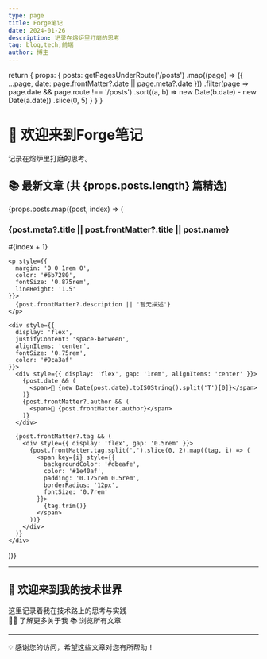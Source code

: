 ```yaml
---
type: page
title: Forge笔记
date: 2024-01-26
description: 记录在熔炉里打磨的思考
tag: blog,tech,前端
author: 博主
---
```



  return {
    props: {
      posts: getPagesUnderRoute('/posts')
        .map((page) => ({
          ...page,
          date: page.frontMatter?.date || page.meta?.date
        }))
        .filter(page => page.date && page.route !== '/posts')
        .sort((a, b) => new Date(b.date) - new Date(a.date))
        .slice(0, 5)
    }
  }
}



# 🚀 欢迎来到Forge笔记

记录在熔炉里打磨的思考。

## 📚 最新文章 (共 {props.posts.length} 篇精选)

<div style={{ marginBottom: '2rem' }}>
{props.posts.map((post, index) => (
  <article key={post.route} style={{
    padding: '1.5rem',
    border: '1px solid #e5e7eb',
    borderRadius: '8px',
    background: '#fafafa',
    marginBottom: '1rem',
    transition: 'all 0.2s ease'
  }}>
    <div style={{ display: 'flex', justifyContent: 'space-between', alignItems: 'flex-start', marginBottom: '0.75rem' }}>
      <h3 style={{ margin: 0, fontSize: '1.25rem', fontWeight: '600' }}>
        <Link href={post.route} style={{ textDecoration: 'none', color: '#1f2937' }}>
          {post.meta?.title || post.frontMatter?.title || post.name}
        </Link>
      </h3>
      <span style={{ 
        fontSize: '0.875rem', 
        color: '#6b7280',
        backgroundColor: '#f3f4f6',
        padding: '0.25rem 0.5rem',
        borderRadius: '4px'
      }}>
        #{index + 1}
      </span>
    </div>
    
    <p style={{ 
      margin: '0 0 1rem 0', 
      color: '#6b7280', 
      fontSize: '0.875rem',
      lineHeight: '1.5'
    }}>
      {post.frontMatter?.description || '暂无描述'}
    </p>
    
    <div style={{ 
      display: 'flex', 
      justifyContent: 'space-between', 
      alignItems: 'center',
      fontSize: '0.75rem',
      color: '#9ca3af'
    }}>
      <div style={{ display: 'flex', gap: '1rem', alignItems: 'center' }}>
        {post.date && (
          <span>📅 {new Date(post.date).toISOString().split('T')[0]}</span>
        )}
        {post.frontMatter?.author && (
          <span>👤 {post.frontMatter.author}</span>
        )}
      </div>
      
      {post.frontMatter?.tag && (
        <div style={{ display: 'flex', gap: '0.5rem' }}>
          {post.frontMatter.tag.split(',').slice(0, 2).map((tag, i) => (
            <span key={i} style={{
              backgroundColor: '#dbeafe',
              color: '#1e40af',
              padding: '0.125rem 0.5rem',
              borderRadius: '12px',
              fontSize: '0.7rem'
            }}>
              {tag.trim()}
            </span>
          ))}
        </div>
      )}
    </div>
  </article>
))}


</div>

---

<div style={{ textAlign: 'center', marginTop: '3rem', padding: '2rem', background: '#f0f9ff', borderRadius: '12px', border: '2px solid #bae6fd' }}>
  <h2 style={{ margin: '0 0 1rem 0', color: '#0369a1', fontSize: '1.5rem' }}>👋 欢迎来到我的技术世界</h2>
  <div style={{ margin: '0 0 1.5rem 0', color: '#0c4a6e', lineHeight: '1.6', fontSize: '1.1rem' }}>
    这里记录着我在技术路上的思考与实践
  </div>
  <div style={{ display: 'flex', justifyContent: 'center', gap: '1rem', flexWrap: 'wrap' }}>
    <Link href="/about" style={{
      display: 'inline-block',
      padding: '0.75rem 1.5rem',
      background: '#0369a1',
      color: '#ffffff',
      textDecoration: 'none',
      borderRadius: '8px',
      fontSize: '0.95rem',
      fontWeight: '600',
      transition: 'all 0.2s ease'
    }}>
      👨‍💻 了解更多关于我
    </Link>
    <Link href="/posts" style={{
      display: 'inline-block',
      padding: '0.75rem 1.5rem',
      background: '#ffffff',
      color: '#0369a1',
      textDecoration: 'none',
      borderRadius: '8px',
      fontSize: '0.95rem',
      fontWeight: '600',
      border: '2px solid #0369a1',
      transition: 'all 0.2s ease'
    }}>
      📚 浏览所有文章
    </Link>
  </div>
</div>

---

<div style={{ textAlign: 'center', color: '#6b7280', fontSize: '0.875rem' }}>
  💡 感谢您的访问，希望这些文章对您有所帮助！
</div>